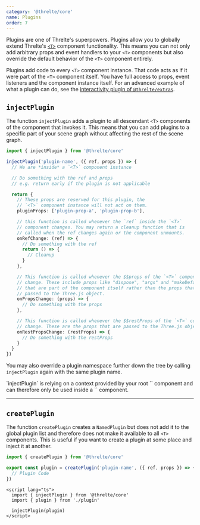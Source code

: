 ```yaml
---
category: '@threlte/core'
name: Plugins
order: 7
---
```


Plugins are one of Threlte's superpowers. Plugins allow you to globally extend Threlte's [`<T>`](/docs/reference/core/t) component
functionality. This means you can not only add arbitrary props and event handlers to your `<T>` components but also
override the default behavior of the `<T>` component entirely.

Plugins add code to every `<T>` component instance. That code acts as if it were part of the `<T>` component itself.
You have full access to props, event listeners and the component instance itself. For an advanced example of what
a plugin can do, see the [interactivity plugin of `@threlte/extras`](/docs/reference/extras/interactivity).

## `injectPlugin`

The function `injectPlugin` adds a plugin to all descendant `<T>` components of the component that
invokes it. This means that you can add plugins to a specific part of your scene graph without
affecting the rest of the scene graph.

```ts
import { injectPlugin } from '@threlte/core'

injectPlugin('plugin-name', ({ ref, props }) => {
  // We are *inside* a `<T>` component instance

  // Do something with the ref and props
  // e.g. return early if the plugin is not applicable

  return {
    // These props are reserved for this plugin, the
    // `<T>` component instance will not act on them.
    pluginProps: ['plugin-prop-a', 'plugin-prop-b'],

    // this function is called whenever the `ref` inside the `<T>`
    // component changes. You may return a cleanup function that is
    // called when the ref changes again or the component unmounts.
    onRefChange: (ref) => {
      // Do something with the ref
      return () => {
        // Cleanup
      }
    },

    // This function is called whenever the $$props of the `<T>` component
    // change. These include props like "dispose", "args" and "makeDefault"
    // that are part of the component itself rather than the props that are
    // passed to the Three.js object.
    onPropsChange: (props) => {
      // Do something with the props
    },

    // This function is called whenever the $$restProps of the `<T>` component
    // change. These are the props that are passed to the Three.js object.
    onRestPropsChange: (restProps) => {
      // Do something with the restProps
    }
  }
})
```

You may also override a plugin namespace further down the tree by calling `injectPlugin` again with the same plugin name.

<Tip type="tip">
	`injectPlugin` is relying on a context provided by your root `<Canvas>` component and can therefore only be used inside a `<Canvas>` component.
</Tip>

---

## `createPlugin`

The function `createPlugin` creates a `NamedPlugin` but does not add it to the global plugin list and therefore does not
make it available to all `<T>` components. This is useful if you want to create a plugin at some place and inject it at another.

```ts title="plugin.ts"
import { createPlugin } from '@threlte/core'

export const plugin = createPlugin('plugin-name', ({ ref, props }) => {
  // Plugin Code
})
```

```svelte title="Component.svelte"
<script lang="ts">
  import { injectPlugin } from '@threlte/core'
  import { plugin } from './plugin'

  injectPlugin(plugin)
</script>
```
